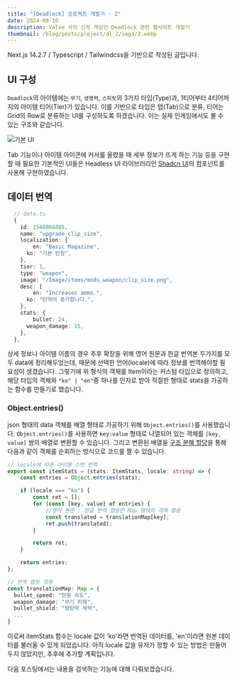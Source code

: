 ```yaml
---
title: "[Deadlock] 프로젝트 개발기 - 2"
date: 2024-09-10
description: Valve 사의 신작 게임인 Deadlock 관련 웹사이트 개발기
thumbnail: /blog/posts/project/dl_2/imgs/2.webp
---
```


<Callout type="warn">
    Next.js 14.2.7 / Typescript / Tailwindcss을 기반으로 작성된 글입니다.
</Callout>

## UI 구성

`Deadlock`의 아이템에는 `무기`, `생명력`, `스피릿`의 3가지 타입(Type)과, 1티어부터 4티어까지의 아이템 티어(Tier)가 있습니다.
이를 기반으로 타입은 탭(Tab)으로 분류, 티어는 Grid의 Row로 분류하는 UI를 구성하도록 하겠습니다. 이는 실제 인게임에서도 볼 수 있는 구조와 같습니다.

![기본 UI](/blog/posts/project/dl_2/imgs/1.webp)

Tab 기능이나 아이템 아이콘에 커서를 올렸을 때 세부 정보가 뜨게 하는 기능 등을 구현할 때 필요한 기본적인 UI들은 Headless UI 라이브러리인 [Shadcn UI](https://ui.shadcn.com/)의 컴포넌트를 사용해 구현하였습니다.

## 데이터 번역

```ts {5-8, 12-15}
  // data.ts
  {
    id: 1548066885,
    name: "upgrade_clip_size",
    localization: {
        en: "Basic Magazine",
      ko: "기본 탄창",
    },
    tier: 1,
    type: "weapon",
    image: "/Image/items/mods_weapon/clip_size.png",
    desc: {
        en: "Increases ammo.",
      ko: "탄약이 증가합니다.",
    },
    stats: {
        bullet: 24,
      weapon_damage: 15,
    },
  },
```

상세 정보나 아이템 이름의 경우 추후 확장을 위해 영어 원문과 한글 번역본 두가지를 모두 data에 정리해두었는데, 때문에 선택한 언어(locale)에 따라 정보를 번역해야할 필요성이 생겼습니다.
그렇기에 위 형식의 객체를 Item이라는 커스텀 타입으로 정의하고, 해당 타입의 객체와 `"ko" | "en"`중 하나를 인자로 받아 적절한 형태로 stats을 가공하는 함수를 만들기로 했습니다.

### Object.entries()

json 형태의 data 객체를 배열 형태로 가공하기 위해 `Object.entries()`를 사용했습니다. `Object.entries()`를 사용하면 `key:value` 형태로 나열되어 있는 객체를 `[key, value]` 쌍의 배열로 변환할 수 있습니다.
그리고 변환된 배열을 [구조 분해 할당](https://developer.mozilla.org/ko/docs/Web/JavaScript/Reference/Operators/Destructuring_assignment)을 통해 다음과 같이 객체를 순회하는 방식으로 코드를 짤 수 있습니다.

```ts {7}
// locale에 따른 아이템 스탯 번역
export const itemStats = (stats: ItemStats, locale: string) => {
    const entries = Object.entries(stats);

    if (locale === "ko") {
        const ret = [];
        for (const [key, value] of entries) {
            //영어 원문 : 한글 번역 맵핑한 Map 형태의 객체 활용
            const translated = translationMap[key];
            ret.push(translated);
        }

        return ret;
    }

    return entries;
};

// 번역 맵핑 객체
const translationMap: Map = {
  bullet_speed: "탄환 속도",
  weapon_damage: "무기 피해",
  bullet_shield: "방탄막 체력",
  ...
}
```

이로써 itemStats 함수는 locale 값이 'ko'라면 번역된 데이터를, 'en'이라면 원본 데이터를 불러올 수 있게 되었습니다. 아직 locale 값을 유저가 정할 수 있는 방법은 만들어두지 않았지만, 추후에 추가할 계획입니다.

다음 포스팅에서는 내용을 검색하는 기능에 대해 다뤄보겠습니다.
